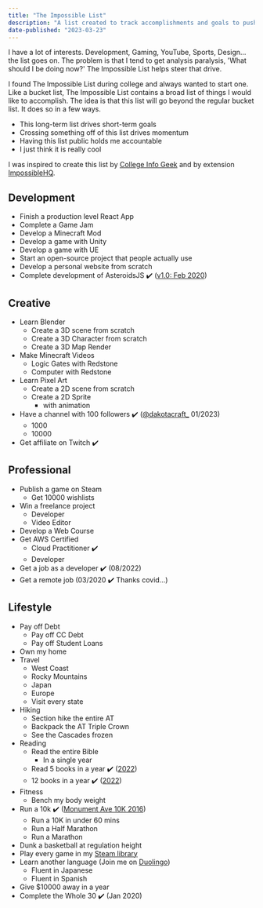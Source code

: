 ```yaml
---
title: "The Impossible List"
description: "A list created to track accomplishments and goals to push drive motivation."
date-published: "2023-03-23"
---
```


I have a lot of interests. Development, Gaming, YouTube, Sports, Design... the list goes on. The problem is that I tend to get analysis paralysis, 'What should I be doing now?' The Impossible List helps steer that drive.

I found The Impossible List during college and always wanted to start one. Like a bucket list, The Impossible List contains a broad list of things I would like to accomplish. The idea is that this list will go beyond the regular bucket list. It does so in a few ways.

- This long-term list drives short-term goals
- Crossing something off of this list drives momentum
- Having this list public holds me accountable
- I just think it is really cool

I was inspired to create this list by [College Info Geek](https://collegeinfogeek.com/about/meet-the-author/my-impossible-list/) and by extension [ImpossibleHQ](https://impossiblehq.com/impossible-list/).

## Development

- Finish a production level React App
- Complete a Game Jam
- Develop a Minecraft Mod
- Develop a game with Unity
- Develop a game with UE
- Start an open-source project that people actually use
- Develop a personal website from scratch
- Complete development of AsteroidsJS ✔️ ([v1.0: Feb 2020](https://github.com/JDTalley/AsteroidsJS/releases))

## Creative

- Learn Blender
  - Create a 3D scene from scratch
  - Create a 3D Character from scratch
  - Create a 3D Map Render
- Make Minecraft Videos
  - Logic Gates with Redstone
  - Computer with Redstone
- Learn Pixel Art
  - Create a 2D scene from scratch
  - Create a 2D Sprite
    - with animation
- Have a channel with 100 followers ✔️ ([@dakotacraft\_](https://www.tiktok.com/@dakotacraft_) 01/2023)
  - 1000
  - 10000
- Get affiliate on Twitch ✔️

## Professional

- Publish a game on Steam
  - Get 10000 wishlists
- Win a freelance project
  - Developer
  - Video Editor
- Develop a Web Course
- Get AWS Certified
  - Cloud Practitioner ✔️
  - Developer
- Get a job as a developer ✔️ (08/2022)
- Get a remote job (03/2020 ✔️ Thanks covid…)

## Lifestyle

- Pay off Debt
  - Pay off CC Debt
  - Pay off Student Loans
- Own my home
- Travel
  - West Coast
  - Rocky Mountains
  - Japan
  - Europe
  - Visit every state
- Hiking
  - Section hike the entire AT
  - Backpack the AT Triple Crown
  - See the Cascades frozen
- Reading
  - Read the entire Bible
    - In a single year
  - Read 5 books in a year ✔️ ([2022](https://www.goodreads.com/user/year_in_books/2022/70575080))
  - 12 books in a year ✔️ ([2022](https://www.goodreads.com/user/year_in_books/2022/70575080))
- Fitness
  - Bench my body weight
- Run a 10k ✔️ ([Monument Ave 10K 2016](https://runsignup.com/Race/Results/53948/FinishersCert?resultSetId=297828&resultId=61097531#certificate))
  - Run a 10K in under 60 mins
  - Run a Half Marathon
  - Run a Marathon
- Dunk a basketball at regulation height
- Play every game in my [Steam library](https://steamcommunity.com/id/xsskt)
- Learn another language (Join me on [Duolingo](https://www.duolingo.com/profile/DakotaTall1))
  - Fluent in Japanese
  - Fluent in Spanish
- Give $10000 away in a year
- Complete the Whole 30 ✔️ (Jan 2020)
